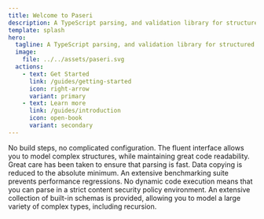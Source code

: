 ```yaml
---
title: Welcome to Paseri
description: A TypeScript parsing, and validation library for structured data.
template: splash
hero:
  tagline: A TypeScript parsing, and validation library for structured data.
  image:
    file: ../../assets/paseri.svg
  actions:
    - text: Get Started
      link: /guides/getting-started
      icon: right-arrow
      variant: primary
    - text: Learn more
      link: /guides/introduction
      icon: open-book
      variant: secondary
---
```



<CardGrid stagger>
  <Card title="Simple" icon="seti:todo">
    No build steps, no complicated configuration. The fluent interface allows you to model complex structures, while
    maintaining great code readability.
  </Card>

  <Card title="Performant" icon="rocket">
    Great care has been taken to ensure that parsing is fast. Data copying is reduced to the absolute minimum. An
    extensive benchmarking suite prevents performance regressions.
  </Card>

  <Card title="Safe" icon="seti:lock">
    No dynamic code execution means that you can parse in a strict content security policy environment.
  </Card>

  <Card title="Versatile" icon="list-format">
    An extensive collection of built-in schemas is provided, allowing you to model a large variety of complex types,
    including recursion.
  </Card>
</CardGrid>
